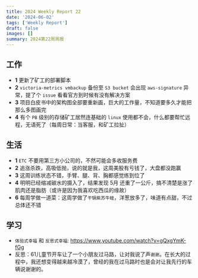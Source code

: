 ```yaml
---
title: 2024 Weekly Report 22
date: '2024-06-02'
tags: ['Weekly Report']
draft: false
images: []
summary: 2024第22周周报
---
```


<TOCInline toc={props.toc}/>

## 工作

- **1** 更新了矿工的部署脚本
- **2** `victoria-metrics vmbackup` 备份至 `S3 bucket` 会出现 `aws-signature` 异常，提了个 `issue` 看看官方到时候有没有解决方案
- **3** 项目白皮书中的架构图全部要重新画，巨大的工作量，不知道要多久才能把那么多图画完
- **4** 有个 `PB` 级别的存储矿工居然连基础的 `linux` 使用都不会，什么都要帮忙远程，无语死了（每周日常：当客服，和矿工拉扯）



## 生活

- **1** `ETC` 不要用第三方小公司的，不然可能会多收服务费
- **2** 追涨杀跌，高吸低抛，说的就是我，这周美股有亏钱了，大盘都没跑赢
- **3** 这周训练状态不错，手臂、腿、背、胸都感觉练到位了
- **4** 明明已经缩减碳水的摄入了，结果发现 5月 还重了一公斤，搞不清楚是涨了肌肉还是脂肪（或许是因为我喜欢吃西瓜的缘故）
- **6** 每周学做一道菜：这周学做了`干锅紫苏牛蛙`，洋葱放多了，味道有点甜，不过总体还不错




## 学习

- `体验式幸福` 和 `反思式幸福`: https://www.youtube.com/watch?v=gQxgYmK-fGg
- 反思：61儿童节开车让了一个小朋友过马路，让对我说了声`谢谢`。在长大的过程中，我还想变得越来越冷漠了，曾经的我在过马路时也是会对让我先行的车辆说谢谢的。













